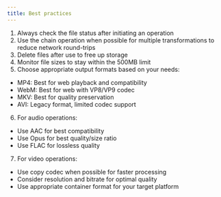 ```yaml
---
title: Best practices
---
```


1. Always check the file status after initiating an operation
2. Use the chain operation when possible for multiple transformations to reduce network round-trips
3. Delete files after use to free up storage
4. Monitor file sizes to stay within the 500MB limit
5. Choose appropriate output formats based on your needs:
  - MP4: Best for web playback and compatibility
  - WebM: Best for web with VP8/VP9 codec
  - MKV: Best for quality preservation
  - AVI: Legacy format, limited codec support
6. For audio operations:
  - Use AAC for best compatibility
  - Use Opus for best quality/size ratio
  - Use FLAC for lossless quality
7. For video operations:
  - Use copy codec when possible for faster processing
  - Consider resolution and bitrate for optimal quality
  - Use appropriate container format for your target platform
